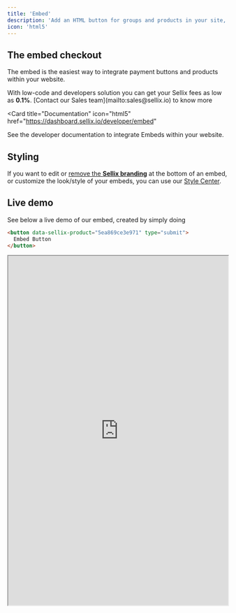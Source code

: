 ```yaml
---
title: 'Embed'
description: 'Add an HTML button for groups and products in your site, effectively accepting payments in a matter of seconds'
icon: 'html5'
---
```


## The embed checkout

The embed is the easiest way to integrate payment buttons and products within your website.

<Info>
  With low-code and developers solution you can get your Sellix fees as low as <b>0.1%</b>.
  [Contact our Sales team](mailto:sales@sellix.io) to know more
</Info>

<Card
  title="Documentation"
  icon="html5"
  href="https://dashboard.sellix.io/developer/embed"
>
  See the developer documentation to integrate Embeds within your website.
</Card>

## Styling
If you want to edit or [remove the **Sellix branding**](https://help.sellix.io/en/articles/9817382-how-to-disable-powered-by-sellix-in-the-new-embed-version) at the bottom of an embed, or customize the look/style of your embeds, you can use our [Style Center](https://docs.sellix.io/products/style-center).


## Live demo

See below a live demo of our embed, created by simply doing

```html
<button data-sellix-product="5ea869ce3e971" type="submit">
  Embed Button
</button>
```

<iframe width="100%" height="800px" src="https://embed.sellix.io/product/5ea869ce3e971"> </iframe>